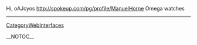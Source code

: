 Hi, oAJcyos http://spokeup.com/pg/profile/[[ManuelHorne]] Omega watches
----
[[CategoryWebInterfaces]]

__NOTOC__
